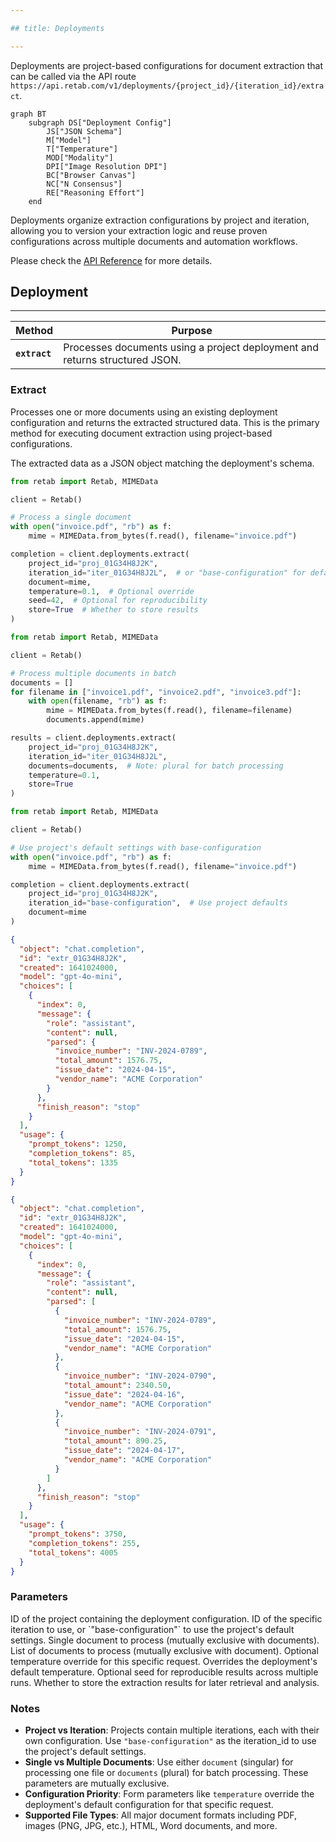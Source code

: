 ```yaml
---

## title: Deployments

---
```


Deployments are project-based configurations for document extraction that can be called via the API route `https://api.retab.com/v1/deployments/{project_id}/{iteration_id}/extract`.

```mermaid
graph BT
    subgraph DS["Deployment Config"]
        JS["JSON Schema"]
        M["Model"]
        T["Temperature"]
        MOD["Modality"]
        DPI["Image Resolution DPI"]
        BC["Browser Canvas"]
        NC["N Consensus"]
        RE["Reasoning Effort"]
    end
```

Deployments organize extraction configurations by project and iteration, allowing you to version your extraction logic and reuse proven configurations across multiple documents and automation workflows.

Please check the [API Reference](https://docs.retab.com/api-reference/deployments/extract) for more details.

## Deployment

---

| Method                    | Purpose                                                                                   |
| ------------------------- | ----------------------------------------------------------------------------------------- |
| **`extract`**             | Processes documents using a project deployment and returns structured JSON.              |

### Extract

Processes one or more documents using an existing deployment configuration and returns the extracted structured data. This is the primary method for executing document extraction using project-based configurations.

<ResponseField name="Returns" type="RetabParsedChatCompletion">
The extracted data as a JSON object matching the deployment's schema.
</ResponseField>

<CodeGroup>

```python Request (Single Document)
from retab import Retab, MIMEData

client = Retab()

# Process a single document
with open("invoice.pdf", "rb") as f:
    mime = MIMEData.from_bytes(f.read(), filename="invoice.pdf")

completion = client.deployments.extract(
    project_id="proj_01G34H8J2K",
    iteration_id="iter_01G34H8J2L",  # or "base-configuration" for default settings
    document=mime,
    temperature=0.1,  # Optional override
    seed=42,  # Optional for reproducibility
    store=True  # Whether to store results
)
```

```python Request (Multiple Documents)
from retab import Retab, MIMEData

client = Retab()

# Process multiple documents in batch
documents = []
for filename in ["invoice1.pdf", "invoice2.pdf", "invoice3.pdf"]:
    with open(filename, "rb") as f:
        mime = MIMEData.from_bytes(f.read(), filename=filename)
        documents.append(mime)

results = client.deployments.extract(
    project_id="proj_01G34H8J2K",
    iteration_id="iter_01G34H8J2L",
    documents=documents,  # Note: plural for batch processing
    temperature=0.1,
    store=True
)
```

```python Request (Base Configuration)
from retab import Retab, MIMEData

client = Retab()

# Use project's default settings with base-configuration
with open("invoice.pdf", "rb") as f:
    mime = MIMEData.from_bytes(f.read(), filename="invoice.pdf")

completion = client.deployments.extract(
    project_id="proj_01G34H8J2K",
    iteration_id="base-configuration",  # Use project defaults
    document=mime
)
```

```json Response (Single Document)
{
  "object": "chat.completion",
  "id": "extr_01G34H8J2K",
  "created": 1641024000,
  "model": "gpt-4o-mini",
  "choices": [
    {
      "index": 0,
      "message": {
        "role": "assistant",
        "content": null,
        "parsed": {
          "invoice_number": "INV-2024-0789",
          "total_amount": 1576.75,
          "issue_date": "2024-04-15",
          "vendor_name": "ACME Corporation"
        }
      },
      "finish_reason": "stop"
    }
  ],
  "usage": {
    "prompt_tokens": 1250,
    "completion_tokens": 85,
    "total_tokens": 1335
  }
}
```

```json Response (Multiple Documents)
{
  "object": "chat.completion",
  "id": "extr_01G34H8J2K",
  "created": 1641024000,
  "model": "gpt-4o-mini",
  "choices": [
    {
      "index": 0,
      "message": {
        "role": "assistant",
        "content": null,
        "parsed": [
          {
            "invoice_number": "INV-2024-0789",
            "total_amount": 1576.75,
            "issue_date": "2024-04-15",
            "vendor_name": "ACME Corporation"
          },
          {
            "invoice_number": "INV-2024-0790",
            "total_amount": 2340.50,
            "issue_date": "2024-04-16",
            "vendor_name": "ACME Corporation"
          },
          {
            "invoice_number": "INV-2024-0791",
            "total_amount": 890.25,
            "issue_date": "2024-04-17",
            "vendor_name": "ACME Corporation"
          }
        ]
      },
      "finish_reason": "stop"
    }
  ],
  "usage": {
    "prompt_tokens": 3750,
    "completion_tokens": 255,
    "total_tokens": 4005
  }
}
```

</CodeGroup>

### Parameters

<ResponseField name="project_id" type="string" required>
  ID of the project containing the deployment configuration.
</ResponseField>

<ResponseField name="iteration_id" type="string" required>
  ID of the specific iteration to use, or `"base-configuration"` to use the project's default settings.
</ResponseField>

<ResponseField name="document" type="Path | str | bytes | IOBase | MIMEData | PIL.Image.Image | HttpUrl">
  Single document to process (mutually exclusive with documents).
</ResponseField>

<ResponseField name="documents" type="List[Path | str | bytes | IOBase | MIMEData | PIL.Image.Image | HttpUrl]">
  List of documents to process (mutually exclusive with document).
</ResponseField>

<ResponseField name="temperature" type="float">
  Optional temperature override for this specific request. Overrides the deployment's default temperature.
</ResponseField>

<ResponseField name="seed" type="int">
  Optional seed for reproducible results across multiple runs.
</ResponseField>

<ResponseField name="store" type="bool" default="True">
  Whether to store the extraction results for later retrieval and analysis.
</ResponseField>

### Notes

- **Project vs Iteration**: Projects contain multiple iterations, each with their own configuration. Use `"base-configuration"` as the iteration_id to use the project's default settings.
- **Single vs Multiple Documents**: Use either `document` (singular) for processing one file or `documents` (plural) for batch processing. These parameters are mutually exclusive.
- **Configuration Priority**: Form parameters like `temperature` override the deployment's default configuration for that specific request.
- **Supported File Types**: All major document formats including PDF, images (PNG, JPG, etc.), HTML, Word documents, and more.
